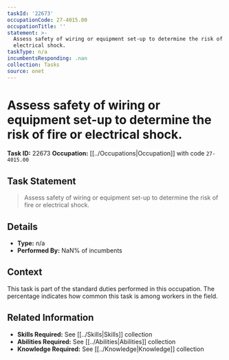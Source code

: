 ```yaml
---
taskId: '22673'
occupationCode: 27-4015.00
occupationTitle: ''
statement: >-
  Assess safety of wiring or equipment set-up to determine the risk of fire or
  electrical shock.
taskType: n/a
incumbentsResponding: .nan
collection: Tasks
source: onet
---
```

# Assess safety of wiring or equipment set-up to determine the risk of fire or electrical shock.

**Task ID:** 22673
**Occupation:** [[../Occupations|Occupation]] with code `27-4015.00`

## Task Statement

> Assess safety of wiring or equipment set-up to determine the risk of fire or electrical shock.

## Details

- **Type:** n/a
- **Performed By:** NaN% of incumbents

## Context

This task is part of the standard duties performed in this occupation. The percentage indicates how common this task is among workers in the field.

## Related Information

- **Skills Required:** See [[../Skills|Skills]] collection
- **Abilities Required:** See [[../Abilities|Abilities]] collection
- **Knowledge Required:** See [[../Knowledge|Knowledge]] collection
